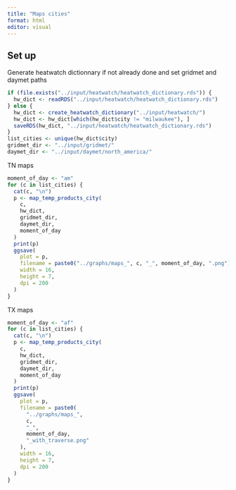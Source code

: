 ```yaml
---
title: "Maps cities"
format: html
editor: visual
---
```


## Set up

Generate heatwatch dictionnary if not already done and set gridmet and daymet paths

```r
if (file.exists("../input/heatwatch/heatwatch_dictionary.rds")) {
  hw_dict <- readRDS("../input/heatwatch/heatwatch_dictionary.rds")
} else {
  hw_dict <- create_heatwatch_dictionary("../input/heatwatch/")
  hw_dict <- hw_dict[which(hw_dict$city != "milwaukee"), ]
  saveRDS(hw_dict, "../input/heatwatch/heatwatch_dictionary.rds")
}
list_cities <- unique(hw_dict$city)
gridmet_dir <- "../input/gridmet/"
daymet_dir <- "../input/daymet/north_america/"
```

TN maps

```r
moment_of_day <- "am"
for (c in list_cities) {
  cat(c, "\n")
  p <- map_temp_products_city(
    c,
    hw_dict,
    gridmet_dir,
    daymet_dir,
    moment_of_day
  )
  print(p)
  ggsave(
    plot = p,
    filename = paste0("../graphs/maps_", c, "_", moment_of_day, ".png"),
    width = 16,
    height = 7,
    dpi = 200
  )
}
```

TX maps

```r
moment_of_day <- "af"
for (c in list_cities) {
  cat(c, "\n")
  p <- map_temp_products_city(
    c,
    hw_dict,
    gridmet_dir,
    daymet_dir,
    moment_of_day
  )
  print(p)
  ggsave(
    plot = p,
    filename = paste0(
      "../graphs/maps_",
      c,
      "_",
      moment_of_day,
      "_with_traverse.png"
    ),
    width = 16,
    height = 7,
    dpi = 200
  )
}
```
